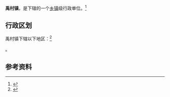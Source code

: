 {{中国乡级行政区|37/09/82/111/000}}

'''禹村镇'''，是{{PRC admin/fullname|37/09/82/111/000|3}}下辖的一个[[乡镇|乡镇]]级行政单位。<ref>{{PRC admin/ref sgc|{{PRC admin/parent|37/09/82/111/000}}}}</ref>

== 行政区划 ==

禹村镇下辖以下地区：<ref>{{PRC admin/ref sgc|37/09/82/111/000}}</ref>

{{PRC admin/children|37/09/82/111/000}}。

== 参考资料 ==

{{reflist}}

{{行政区划小作品}}
{{PRC admin/navcat|37/09/82/111/000}}